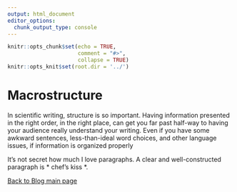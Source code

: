 ```yaml
---
output: html_document
editor_options:
  chunk_output_type: console
---
```


```r
knitr::opts_chunk$set(echo = TRUE,
                      comment = "#>",
                      collapse = TRUE)
knitr::opts_knit$set(root.dir = '../')
```

# Macrostructure {.unlisted .unnumbered #Structure}

In scientific writing, structure is so important. Having information presented in the right order, in the right place, can get you far past half-way to having your audience really understand your writing. Even if you have some awkward sentences, less-than-ideal word choices, and other language issues, if information is organized properly

It's not secret how much I love paragraphs. A clear and well-constructed paragraph is * chef's kiss *. 



[Back to Blog main page](#blog_main)  